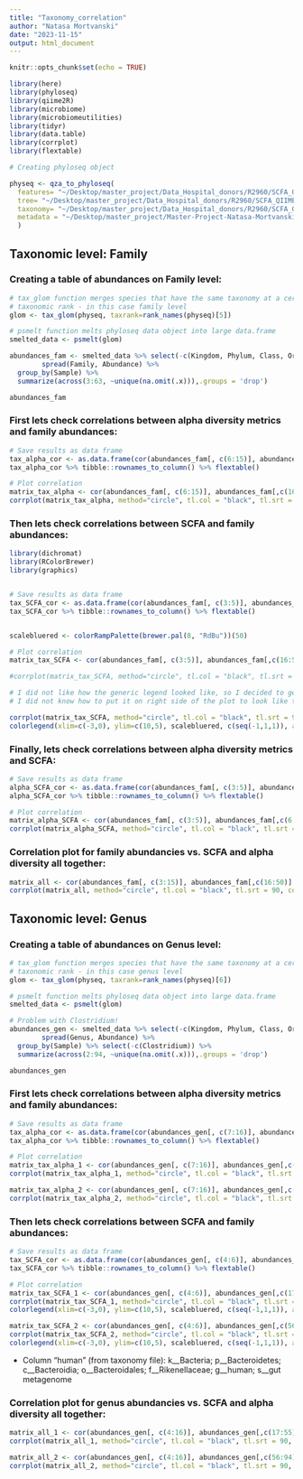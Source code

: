 ```yaml
---
title: "Taxonomy_correlation"
author: "Natasa Mortvanski"
date: "2023-11-15"
output: html_document
---
```


```r
knitr::opts_chunk$set(echo = TRUE)
```


```r
library(here)
library(phyloseq)
library(qiime2R)
library(microbiome)
library(microbiomeutilities)
library(tidyr)
library(data.table)
library(corrplot)
library(flextable)

# Creating phyloseq object

physeq <- qza_to_phyloseq(
  features= "~/Desktop/master_project/Data_Hospital_donors/R2960/SCFA_QIIME2_analysis/table-dada2.qza",
  tree= "~/Desktop/master_project/Data_Hospital_donors/R2960/SCFA_QIIME2_analysis/rooted-tree.qza",
  taxonomy= "~/Desktop/master_project/Data_Hospital_donors/R2960/SCFA_QIIME2_analysis/taxonomy.qza",
  metadata = "~/Desktop/master_project/Master-Project-Natasa-Mortvanski/01_tidy_data/SCFA_alpha_donors.tsv"
  )
```

## Taxonomic level: Family

### Creating a table of abundances on Family level:

```r
# tax_glom function merges species that have the same taxonomy at a certain 
# taxonomic rank - in this case family level
glom <- tax_glom(physeq, taxrank=rank_names(physeq)[5])

# psmelt function melts phyloseq data object into large data.frame 
smelted_data <- psmelt(glom) 

abundances_fam <- smelted_data %>% select(-c(Kingdom, Phylum, Class, Order)) %>%
        spread(Family, Abundance) %>%
  group_by(Sample) %>%
  summarize(across(3:63, ~unique(na.omit(.x))),.groups = 'drop')

abundances_fam
```

### First lets check correlations between alpha diversity metrics and family abundances:

```r
# Save results as data frame
tax_alpha_cor <- as.data.frame(cor(abundances_fam[, c(6:15)], abundances_fam[,c(16:50)]))
tax_alpha_cor %>% tibble::rownames_to_column() %>% flextable()

# Plot correlation 
matrix_tax_alpha <- cor(abundances_fam[, c(6:15)], abundances_fam[,c(16:50)] , method = "spearman")
corrplot(matrix_tax_alpha, method="circle", tl.col = "black", tl.srt = 90, col.lim = c(-1,1), is.corr = FALSE)
```

### Then lets check correlations between SCFA and family abundances:

```r
library(dichromat)
library(RColorBrewer)
library(graphics)


# Save results as data frame
tax_SCFA_cor <- as.data.frame(cor(abundances_fam[, c(3:5)], abundances_fam[,c(16:50)]))
tax_SCFA_cor %>% tibble::rownames_to_column() %>% flextable()


scalebluered <- colorRampPalette(brewer.pal(8, "RdBu"))(50)

# Plot correlation 
matrix_tax_SCFA <- cor(abundances_fam[, c(3:5)], abundances_fam[,c(16:50)] , method = "spearman")

#corrplot(matrix_tax_SCFA, method="circle", tl.col = "black", tl.srt = 90, col.lim = c(-1,1), is.corr = FALSE) 

# I did not like how the generic legend looked like, so I decided to generate legend separately. However,
# I did not know how to put it on right side of the plot to look like the other plots, so I put it on the left side...

corrplot(matrix_tax_SCFA, method="circle", tl.col = "black", tl.srt = 90, cl.pos="n") 
colorlegend(xlim=c(-3,0), ylim=c(10,5), scalebluered, c(seq(-1,1,1)), align="r", vertical=TRUE, addlabels=TRUE)
```

### Finally, lets check correlations between alpha diversity metrics and SCFA:

```r
# Save results as data frame
alpha_SCFA_cor <- as.data.frame(cor(abundances_fam[, c(3:5)], abundances_fam[,c(6:15)]))
alpha_SCFA_cor %>% tibble::rownames_to_column() %>% flextable()

# Plot correlation 
matrix_alpha_SCFA <- cor(abundances_fam[, c(3:5)], abundances_fam[,c(6:15)] , method = "spearman")
corrplot(matrix_alpha_SCFA, method="circle", tl.col = "black", tl.srt = 90, col.lim = c(-1,1), is.corr = FALSE)
```

### Correlation plot for family abundancies vs. SCFA and alpha diversity all together:

```r
matrix_all <- cor(abundances_fam[, c(3:15)], abundances_fam[,c(16:50)] , method = "spearman")
corrplot(matrix_all, method="circle", tl.col = "black", tl.srt = 90, col.lim = c(-1,1), is.corr = FALSE)
```

## Taxonomic level: Genus

### Creating a table of abundances on Genus level:
 
```r
# tax_glom function merges species that have the same taxonomy at a certain 
# taxonomic rank - in this case genus level
glom <- tax_glom(physeq, taxrank=rank_names(physeq)[6])

# psmelt function melts phyloseq data object into large data.frame 
smelted_data <- psmelt(glom) 

# Problem with Clostridium!
abundances_gen <- smelted_data %>% select(-c(Kingdom, Phylum, Class, Order, Family)) %>%
        spread(Genus, Abundance) %>%
  group_by(Sample) %>% select(-c(Clostridium)) %>%
  summarize(across(2:94, ~unique(na.omit(.x))),.groups = 'drop')

abundances_gen
```

### First lets check correlations between alpha diversity metrics and family abundances:

```r
# Save results as data frame
tax_alpha_cor <- as.data.frame(cor(abundances_gen[, c(7:16)], abundances_gen[,c(17:94)]))
tax_alpha_cor %>% tibble::rownames_to_column() %>% flextable()

# Plot correlation 
matrix_tax_alpha_1 <- cor(abundances_gen[, c(7:16)], abundances_gen[,c(17:55)] , method = "spearman")
corrplot(matrix_tax_alpha_1, method="circle", tl.col = "black", tl.srt = 90, tl.cex =0.9, col.lim = c(-1,1), is.corr = FALSE)

matrix_tax_alpha_2 <- cor(abundances_gen[, c(7:16)], abundances_gen[,c(56:94)] , method = "spearman")
corrplot(matrix_tax_alpha_2, method="circle", tl.col = "black", tl.srt = 90, tl.cex =0.9, col.lim = c(-1,1), is.corr = FALSE)
```

### Then lets check correlations between SCFA and family abundances:

```r
# Save results as data frame
tax_SCFA_cor <- as.data.frame(cor(abundances_gen[, c(4:6)], abundances_gen[,c(17:94)]))
tax_SCFA_cor %>% tibble::rownames_to_column() %>% flextable()

# Plot correlation 
matrix_tax_SCFA_1 <- cor(abundances_gen[, c(4:6)], abundances_gen[,c(17:55)] , method = "spearman")
corrplot(matrix_tax_SCFA_1, method="circle", tl.col = "black", tl.srt = 90, cl.pos="n", is.corr = FALSE)
colorlegend(xlim=c(-3,0), ylim=c(10,5), scalebluered, c(seq(-1,1,1)), align="r", vertical=TRUE, addlabels=TRUE)

matrix_tax_SCFA_2 <- cor(abundances_gen[, c(4:6)], abundances_gen[,c(56:94)] , method = "spearman")
corrplot(matrix_tax_SCFA_2, method="circle", tl.col = "black", tl.srt = 90, cl.pos="n", is.corr = FALSE)
colorlegend(xlim=c(-3,0), ylim=c(10,5), scalebluered, c(seq(-1,1,1)), align="r", vertical=TRUE, addlabels=TRUE)

```

* Column "human" (from taxonomy file): k__Bacteria; p__Bacteroidetes; c__Bacteroidia; o__Bacteroidales; f__Rikenellaceae; g__human; s__gut metagenome


### Correlation plot for genus abundancies vs. SCFA and alpha diversity all together:

```r
matrix_all_1 <- cor(abundances_gen[, c(4:16)], abundances_gen[,c(17:55)] , method = "spearman")
corrplot(matrix_all_1, method="circle", tl.col = "black", tl.srt = 90, tl.cex =0.9, col.lim = c(-1,1), is.corr = FALSE)

matrix_all_2 <- cor(abundances_gen[, c(4:16)], abundances_gen[,c(56:94)] , method = "spearman")
corrplot(matrix_all_2, method="circle", tl.col = "black", tl.srt = 90, tl.cex =0.9, col.lim = c(-1,1), is.corr = FALSE)
```
